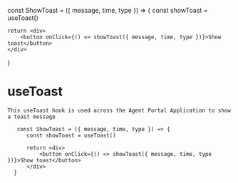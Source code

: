 <!--- Toast.stories.mdx -->


<Meta title="useToast Component Introduction" component={ShowToast} />

const ShowToast = ({ message, time, type }) => {
const showToast = useToast()

    return <div>
        <button onClick={() => showToast({ message, time, type })}>Show toast</button>
    </div>

}

# useToast

    This useToast hook is used across the Agent Portal Application to show a toast message

```
   const ShowToast = ({ message, time, type }) => {
      const showToast = useToast()

      return <div>
          <button onClick={() => showToast({ message, time, type })}>Show toast</button>
      </div>
  }
```
